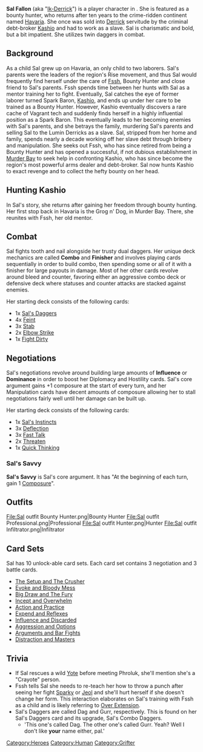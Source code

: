 {{stub}}

{{Character
| name     = Sal Fallon
| image    = Sal Portrait.png
| race     = Human
| location = Havaria - Murder Bay
| faction = Grifters
| faction2  = Independent - Bounty hunter
}}

{{quote|A bounty hunter with a chip on her shoulder and a glint in her eye, Sal escapes a life of servitude to claim the ultimate bounty—and get her revenge.|Sal's Compendium Description}}

'''Sal Fallon''' (aka "[[Ik-Derrick]]") is a player character in {{Gamename}}. She is featured as a bounty hunter, who returns after ten years to the crime-ridden continent named [[Havaria]]. She once was sold into [[Derrick]] servitude by the criminal debt-broker [[Kashio]] and had to work as a slave. Sal is charismatic and bold, but a bit impatient. She utilizes twin daggers in combat.

== Background ==

As a child Sal grew up on Havaria, an only child to two laborers. Sal's parents were the leaders of the region's Rise movement, and thus Sal would frequently find herself under the care of [[Fssh]], Bounty Hunter and close friend to Sal's parents. Fssh spends time between her hunts with Sal as a mentor training her to fight. Eventually, Sal catches the eye of former laborer turned Spark Baron, [[Kashio]], and ends up under her care to be trained as a Bounty Hunter. However, Kashio eventually discovers a rare cache of Vagrant tech and suddenly finds herself in a highly influential position as a Spark Baron. This eventually leads to her becoming enemies with Sal's parents, and she betrays the family, murdering Sal's parents and selling Sal to the Lumin Derricks as a slave. Sal, stripped from her home and family, spends nearly a decade working off her slave debt through bribery and manipulation. She seeks out Fssh, who has since retired from being a Bounty Hunter and has opened a successful, if not dubious establishment in [[Murder Bay]] to seek help in confronting Kashio, who has since become the region's most powerful arms dealer and debt-broker. Sal now hunts Kashio to exact revenge and to collect the hefty bounty on her head.

== Hunting Kashio ==
In Sal's story, she returns after gaining her freedom through bounty hunting. Her first stop back in Havaria is the Grog n' Dog, in Murder Bay. There, she reunites with Fssh, her old mentor.
== Combat ==

Sal fights tooth and nail alongside her trusty dual daggers. Her unique deck mechanics are called '''Combo''' and '''Finisher''' and involves playing cards sequentially in order to build combo, then spending some or all of it with a finisher for large payouts in damage. Most of her other cards revolve around bleed and counter, favoring either an aggressive combo deck or defensive deck where statuses and counter attacks are stacked against enemies.

Her starting deck consists of the following cards:
*1x [[Sal's Daggers]]
*4x [[Feint]]
*3x [[Stab]]
*2x [[Elbow Strike]]
*1x [[Fight Dirty]]

== Negotiations ==

Sal's negotiations revolve around building large amounts of '''Influence''' or '''Dominance''' in order to boost her Diplomacy and Hostility cards. Sal's core argument gains +1 composure at the start of every turn, and her Manipulation cards have decent amounts of composure allowing her to stall negotiations fairly well until her damage can be built up.

Her starting deck consists of the following cards:

* 1x [[Sal's Instincts]]
*3x [[Deflection]]
*3x [[Fast Talk]]
*2x [[Threaten]]
*1x [[Quick Thinking]]

=== Sal's Savvy ===
'''Sal's Savvy''' is Sal's core argument. It has "At the beginning of each turn, gain 1 [[Composure]]".

== Outfits ==

<gallery>
File:Sal outfit Bounty Hunter.png|Bounty Hunter
File:Sal outfit Professional.png|Professional
File:Sal outfit Hunter.png|Hunter
File:Sal outfit Infiltrator.png|Infiltrator
</gallery>
:

== Card Sets ==

Sal has 10 unlock-able card sets. Each card set contains 3 negotiation and 3 battle cards.

*[[The Setup and The Crusher]]
*[[Evoke and Bloody Mess]]
*[[Big Draw and The Fury]]
*[[Incept and Overwhelm]]
*[[Action and Practice]]
*[[Expend and Reflexes]]
*[[Influence and Discarded]]
*[[Aggression and Options]]
*[[Arguments and Bar Fights]]
*[[Distraction and Masters]]

== Trivia ==

* If Sal rescues a wild [[Yote]] before meeting Phroluk, she'll mention she's a "Crayote" person.
* Fssh tells Sal she needs to re-teach her how to throw a punch after seeing her fight [[Sparky]] or [[Jeol]] and she'll hurt herself if she doesn't change her form. This interaction elaborates on Sal's training with Fssh as a child and is likely referring to [[Over Extension]].
*Sal's Daggers are called Dag and Gurr, respectively. This is found on her Sal's Daggers card and its upgrade, Sal's Combo Daggers.
**'This one's called Dag. The other one's called Gurr. Yeah? Well I don't like '''your''' name either, pal.'

[[Category:Heroes]]
[[Category:Human]]
[[Category:Grifter]]